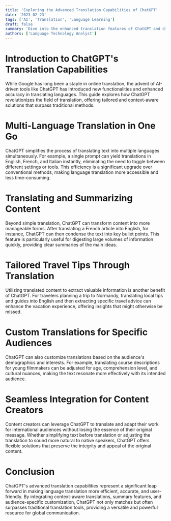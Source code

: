 ```yaml
---
title: 'Exploring the Advanced Translation Capabilities of ChatGPT'
date: '2023-02-23'
tags: ['AI', 'Translation', 'Language Learning']
draft: false
summary: 'Dive into the enhanced translation features of ChatGPT and discover how it outperforms traditional tools with customized, context-aware language solutions.'
authors: ['Language Technology Analyst']
---
```


# Introduction to ChatGPT's Translation Capabilities

While Google has long been a staple in online translation, the advent of AI-driven tools like ChatGPT has introduced new functionalities and enhanced accuracy in translating languages. This guide explores how ChatGPT revolutionizes the field of translation, offering tailored and context-aware solutions that surpass traditional methods.

# Multi-Language Translation in One Go

ChatGPT simplifies the process of translating text into multiple languages simultaneously. For example, a single prompt can yield translations in English, French, and Italian instantly, eliminating the need to toggle between different settings or tools. This efficiency is a significant upgrade over conventional methods, making language translation more accessible and less time-consuming.

# Translating and Summarizing Content

Beyond simple translation, ChatGPT can transform content into more manageable forms. After translating a French article into English, for instance, ChatGPT can then condense the text into key bullet points. This feature is particularly useful for digesting large volumes of information quickly, providing clear summaries of the main ideas.

# Tailored Travel Tips Through Translation

Utilizing translated content to extract valuable information is another benefit of ChatGPT. For travelers planning a trip to Normandy, translating local tips and guides into English and then extracting specific travel advice can enhance the vacation experience, offering insights that might otherwise be missed.

# Custom Translations for Specific Audiences

ChatGPT can also customize translations based on the audience's demographics and interests. For example, translating course descriptions for young filmmakers can be adjusted for age, comprehension level, and cultural nuances, making the text resonate more effectively with its intended audience.

# Seamless Integration for Content Creators

Content creators can leverage ChatGPT to translate and adapt their work for international audiences without losing the essence of their original message. Whether simplifying text before translation or adjusting the translation to sound more natural to native speakers, ChatGPT offers flexible solutions that preserve the integrity and appeal of the original content.

# Conclusion

ChatGPT's advanced translation capabilities represent a significant leap forward in making language translation more efficient, accurate, and user-friendly. By integrating context-aware translations, summary features, and audience-specific customization, ChatGPT not only matches but often surpasses traditional translation tools, providing a versatile and powerful resource for global communication.
